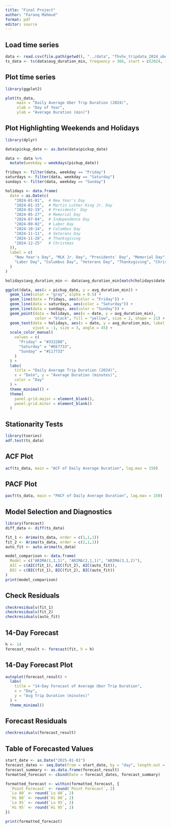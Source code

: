 ```yaml
---
title: "Final Project"
author: "Farooq Mahmud"
format: pdf
editor: source
---
```


## Load time series


```r
data <- read.csv(file.path(getwd(), "../data", "fhvhv_tripdata_2024_uber_timeseries.csv"))
ts_data <- ts(data$avg_duration_min, frequency = 366, start = c(2024, 1))
```


## Plot time series
```r
library(ggplot2)

plot(ts_data,
     main = "Daily Average Uber Trip Duration (2024)",
     xlab = "Day of Year",
     ylab = "Average Duration (min)")
```
## Plot Highlighting Weekends and Holidays

```r
library(dplyr)

data$pickup_date <- as.Date(data$pickup_date)

data <- data %>%
  mutate(weekday = weekdays(pickup_date))

fridays <- filter(data, weekday == "Friday")
saturdays <- filter(data, weekday == "Saturday")
sundays <- filter(data, weekday == "Sunday")

holidays <- data.frame(
  date = as.Date(c(
    "2024-01-01",  # New Year's Day
    "2024-01-15",  # Martin Luther King Jr. Day
    "2024-02-19",  # Presidents' Day
    "2024-05-27",  # Memorial Day
    "2024-07-04",  # Independence Day
    "2024-09-02",  # Labor Day
    "2024-10-14",  # Columbus Day
    "2024-11-11",  # Veterans Day
    "2024-11-28",  # Thanksgiving
    "2024-12-25"   # Christmas
  )),
  label = c(
    "New Year's Day", "MLK Jr. Day", "Presidents' Day", "Memorial Day", "Independence Day",
    "Labor Day", "Columbus Day", "Veterans Day", "Thanksgiving", "Christmas"
  )
)

holidays$avg_duration_min <- data$avg_duration_min[match(holidays$date, data$pickup_date)]

ggplot(data, aes(x = pickup_date, y = avg_duration_min)) +
  geom_line(color = "gray", alpha = 0.5) +
  geom_line(data = fridays, aes(color = "Friday")) +
  geom_line(data = saturdays, aes(color = "Saturday")) +
  geom_line(data = sundays, aes(color = "Sunday")) +
  geom_point(data = holidays, aes(x = date, y = avg_duration_min), 
             color = "black", fill = "yellow", size = 2, shape = 21) +
  geom_text(data = holidays, aes(x = date, y = avg_duration_min, label = label), 
            vjust = -1, size = 3, angle = 45) +
  scale_color_manual(
    values = c(
      "Friday" = "#332288", 
      "Saturday" = "#EE7733",
      "Sunday" = "#117733"   
    )
  ) +
  labs(
    title = "Daily Average Trip Duration (2024)",
    x = "Date", y = "Average Duration (minutes)",
    color = "Day"
  ) +
  theme_minimal() +
  theme(
    panel.grid.major = element_blank(),
    panel.grid.minor = element_blank()
  )

```

## Stationarity Tests

```r
library(tseries)
adf.test(ts_data)
```

## ACF Plot
```r
acf(ts_data, main = "ACF of Daily Average Duration", lag.max = 150)
```
## PACF Plot
```r
pacf(ts_data, main = "PACF of Daily Average Duration", lag.max = 150)
```

## Model Selection and Diagnostics
```r
library(forecast)
diff_data <- diff(ts_data)

fit_1 <- Arima(ts_data, order = c(1,1,1))
fit_2 <- Arima(ts_data, order = c(2,1,1))
auto_fit <- auto.arima(ts_data)

model_comparison <- data.frame(
  Model = c("ARIMA(1,1,1)", "ARIMA(2,1,1)", "ARIMA(3,1,2)"),
  AIC = c(AIC(fit_1), AIC(fit_2), AIC(auto_fit)),
  BIC = c(BIC(fit_1), BIC(fit_2), BIC(auto_fit))
)
print(model_comparison)
```
## Check Residuals
```r
checkresiduals(fit_1)
checkresiduals(fit_2)
checkresiduals(auto_fit)
```

## 14-Day Forecast
```r
h <- 14
forecast_result <- forecast(fit, h = h)
```

## 14-Day Forecast Plot
```r
autoplot(forecast_result) +
  labs(
    title = "14-Day Forecast of Average Uber Trip Duration",
    x = "Day",
    y = "Avg Trip Duration (minutes)"
  ) +
  theme_minimal()
```

## Forecast Residuals
```r
checkresiduals(forecast_result)
```

## Table of Forecasted Values
```r
start_date <- as.Date("2025-01-01")
forecast_dates <- seq.Date(from = start_date, by = "day", length.out = h)
forecast_summary <- as.data.frame(forecast_result)
formatted_forecast <- cbind(Date = forecast_dates, forecast_summary)

formatted_forecast <- within(formatted_forecast, {
  `Point Forecast` <- round(`Point Forecast`, 2)
  `Lo 80` <- round(`Lo 80`, 2)
  `Hi 80` <- round(`Hi 80`, 2)
  `Lo 95` <- round(`Lo 95`, 2)
  `Hi 95` <- round(`Hi 95`, 2)
})

print(formatted_forecast)
```